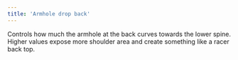 ```yaml
---
title: 'Armhole drop back'
---
```


Controls how much the armhole at the back curves towards the lower spine. Higher values expose more shoulder area and create something like a racer back top.
